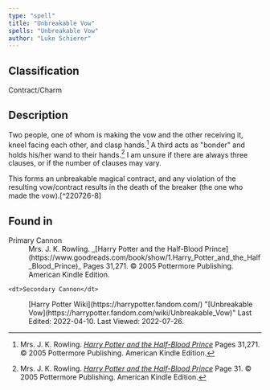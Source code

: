 ```yaml
---
type: "spell"
title: "Unbreakable Vow"
spells: "Unbreakable Vow"
author: "Luke Schierer"
---
```


## Classification

Contract/Charm

## Description

Two people, one of whom is making the vow and the other receiving it, kneel
facing each other, and clasp hands.[^220726-6] A third acts as "bonder" and
holds his/her wand to their hands.[^220726-7]  I am unsure if there are always
three clauses, or if the number of clauses may vary.

This forms an unbreakable magical contract, and any violation of the resulting
vow/contract results in the death of the breaker (the one who made the
vow).[^220726-8]

[^220726-6]: Mrs. J. K. Rowling.
    _[Harry Potter and the Half-Blood Prince](https://www.goodreads.com/book/show/1.Harry_Potter_and_the_Half_Blood_Prince)_
    Pages 31,271.
    © 2005 Pottermore Publishing. American Kindle Edition.

[^220726-7]: Mrs. J. K. Rowling.
    _[Harry Potter and the Half-Blood Prince](https://www.goodreads.com/book/show/1.Harry_Potter_and_the_Half_Blood_Prince)_
    Page 31.
    © 2005 Pottermore Publishing. American Kindle Edition.

[^220726-7]: Mrs. J. K. Rowling.
    _[Harry Potter and the Half-Blood Prince](https://www.goodreads.com/book/show/1.Harry_Potter_and_the_Half_Blood_Prince)_
    Page 271.
    © 2005 Pottermore Publishing. American Kindle Edition.

## Found in
<dl>

<dt>Primary Cannon</dt>
<dd>Mrs. J. K. Rowling.
    _[Harry Potter and the Half-Blood Prince](https://www.goodreads.com/book/show/1.Harry_Potter_and_the_Half_Blood_Prince)_
    Pages 31,271.
    © 2005 Pottermore Publishing. American Kindle Edition.</dd>

    <dt>Secondary Cannon</dt>
<dd>[Harry Potter Wiki](https://harrypotter.fandom.com/)
    "[Unbreakable Vow](https://harrypotter.fandom.com/wiki/Unbreakable_Vow)"
    Last Edited: 2022-04-10. Last Viewed: 2022-07-26.</dd>
</dl>

